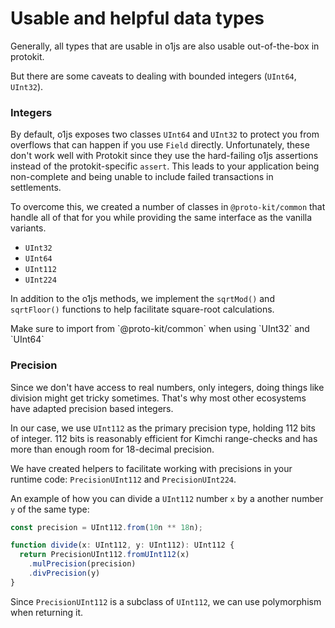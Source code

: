 
# Usable and helpful data types

Generally, all types that are usable in o1js are also usable out-of-the-box in protokit.

But there are some caveats to dealing with bounded integers (`UInt64`, `UInt32`).

### Integers

By default, o1js exposes two classes `UInt64` and `UInt32` to protect you from overflows that can happen
if you use `Field` directly.
Unfortunately, these don't work well with Protokit since they use the hard-failing o1js assertions instead of the protokit-specific `assert`.
This leads to your application being non-complete and being unable to include failed transactions in settlements.

To overcome this, we created a number of classes in `@proto-kit/common` that handle all of that for you while providing the same interface as the vanilla variants.

- `UInt32`
- `UInt64`
- `UInt112`
- `UInt224`

In addition to the o1js methods, we implement the `sqrtMod()` and `sqrtFloor()` functions to help facilitate square-root calculations.

<Callout type="default">
    Make sure to import from `@proto-kit/common` when using `UInt32` and `UInt64`
</Callout>

### Precision

Since we don't have access to real numbers, only integers, doing things like division might get tricky sometimes.
That's why most other ecosystems have adapted precision based integers.

In our case, we use `UInt112` as the primary precision type, holding 112 bits of integer.
112 bits is reasonably efficient for Kimchi range-checks and has more than enough room for 18-decimal precision.

We have created helpers to facilitate working with precisions in your runtime code: `PrecisionUInt112` and `PrecisionUInt224`.

An example of how you can divide a `UInt112` number `x` by a another number `y` of the same type:

```typescript copy {4-6}
const precision = UInt112.from(10n ** 18n);

function divide(x: UInt112, y: UInt112): UInt112 {
  return PrecisionUInt112.fromUInt112(x)
    .mulPrecision(precision)
    .divPrecision(y)
}
```

Since `PrecisionUInt112` is a subclass of `UInt112`, we can use polymorphism when returning it.